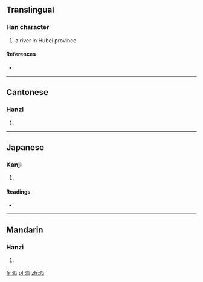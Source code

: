 ==Translingual==

===Han character===
{{Han char|rn=85|rad=水|as=05|sn=8|four=3213<sub>0</sub>|canj=水竹女人 (EHVO)}}

# a river in Hubei province

====References====
* {{Han ref|kx=0616.080|dkj=17287|hdz=31589.010|uh=6CD2|ud=27858|bh=CD40|bd=52544}}

----

==Cantonese==

===Hanzi===
{{yue-hanzi|jyut=|y=gu1}}

# {{defn|lang=yue|sort=水05}}

----

==Japanese==

===Kanji===
{{ja-kanji|grade=|rs=水05}}

# {{defn|lang=ja|sort=水05}}

====Readings====
* {{ja-readings|on=[[こ]] (ko), [[く]] (ku)|kun=}}

----

==Mandarin==

===Hanzi===
{{cmn-hanzi|pin=[[gū]] ([[gu1]]), [[hàn]] ([[han4]])|wg=ku<sup>1</sup>, han<sup>4</sup>}}

# {{defn|lang=cmn|sort=水05}}

[[fr:泒]]
[[pl:泒]]
[[zh:泒]]